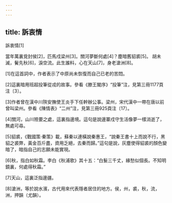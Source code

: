 ```yaml
---
---
---
```

title: 訴衷情
---




訴衷情[1]

當年萬裏覓封侯[2]，匹馬戍梁州[3]。關河夢斷何處[4]？塵暗舊貂裘[5]。 胡未滅，鬢先秋[6]，淚空流。此生誰料，心在天山[7]，身老滄洲[8]。

[1]在這首詞中，作者表示了中原尚未恢復而自己已老的苦悶。

[2]這裏暗用班超投筆從戎的故事。參看《滕王閣序》“投筆”注，見第三冊1177頁注〔3〕。

[3]作者曾在漢中川陝安撫使王炎手下任幹辦公事。梁州，宋代漢中一帶在唐以前曾叫梁州。參看《陳情表》“二州”注，見第三冊925頁注〔17〕。

[4]關河，山川險要之處，這裏指邊境。這句是說邊寨戍守生活像夢一樣消逝了，無處可尋。

[5]貂裘，《戰國策·秦策》載，蘇秦以連橫說秦惠王，“說秦王書十上而說不行，黑貂之裘弊，黃金百斤盡，資用乏絕，去秦而歸。”這句是說，灰塵使得貂裘的顏色變暗了，暗指自己的志願未能實現。

[6]秋，指白如秋霜。李白《秋浦歌》其十五：“白髮三千丈，緣愁似個長。不知明鏡裏，何處得秋霜。”

[7]天山，這裏泛指邊疆。

[8]滄洲，等於說水濱，古代用來代表隱者居住的地方。侯，州，裘，秋，流，洲，押韻（尤韻）。